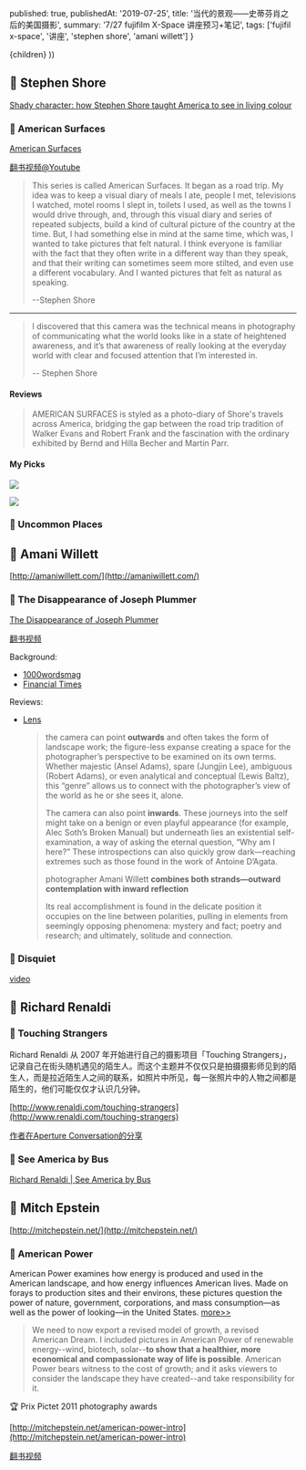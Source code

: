 
  published: true,
  publishedAt: '2019-07-25',
  title: '当代的景观——史蒂芬肖之后的美国摄影',
  summary: '7/27 fujifilm X-Space 讲座预习+笔记',
  tags: ['fujifil x-space', '讲座', 'stephen shore', 'amani willett']
}

  <BlogPost path={router.pathname} meta={meta}>
    {children}
  </BlogPost>
))

## 👨 Stephen Shore

[Shady character: how Stephen Shore taught America to see in living colour](https://www.theguardian.com/artanddesign/2015/jul/09/stephen-shore-america-colour-photography-1970s)

### 📖 American Surfaces

[American Surfaces](http://stephenshore.net/photographs/americansurfaces/index.php) 

[翻书视频@Youtube](https://m.youtube.com/watch?v=dKBS9IUYj1I)

> This series is called American Surfaces. It began as a road trip. My idea was to keep a visual diary of meals I ate, people I met, televisions I watched, motel rooms I slept in, toilets I used, as well as the towns I would drive through, and, through this visual diary and series of repeated subjects, build a kind of cultural picture of the country at the time. But, I had something else in mind at the same time, which was, I wanted to take pictures that felt natural. I think everyone is familiar with the fact that they often write in a different way than they speak, and that their writing can sometimes seem more stilted, and even use a different vocabulary. And I wanted pictures that felt as natural as speaking.
>
> --Stephen Shore

---

> I discovered that this camera was the technical means in photography of communicating what the world looks like in a state of heightened awareness, and it’s that awareness of really looking at the everyday world with clear and focused attention that I’m interested in.
> 
> -- Stephen Shore

#### Reviews

> AMERICAN SURFACES is styled as a photo-diary of Shore's travels across America, bridging the gap between the road trip tradition of Walker Evans and Robert Frank and the fascination with the ordinary exhibited by Bernd and Hilla Becher and Martin Parr.

#### My Picks

![](/static/stephen_shore/pole.jpeg)

![](/static/stephen_shore/perspective.jpeg)

### 📖 Uncommon Places

## 👨 Amani Willett

[http://amaniwillett.com/](http://amaniwillett.com/)


### 📖 The Disappearance of Joseph Plummer

[The Disappearance of Joseph Plummer](http://amaniwillett.com/jospehplummer)

[翻书视频](https://vimeo.com/265360530)

Background:

- [1000wordsmag](http://www.1000wordsmag.com/amani-willett/)
- [Financial Times](https://www.ft.com/content/c9db8a54-08b5-11e9-9fe8-acdb36967cfc)

Reviews:

- [Lens](https://www.lensculture.com/articles/amani-willett-the-disappearance-of-joseph-plummer)
  
  > the camera can point __outwards__ and often takes the form of landscape work; the figure-less expanse creating a space for the photographer’s perspective to be examined on its own terms. Whether majestic (Ansel Adams), spare (Jungjin Lee), ambiguous (Robert Adams), or even analytical and conceptual (Lewis Baltz), this “genre” allows us to connect with the photographer’s view of the world as he or she sees it, alone.
  >
  > The camera can also point __inwards__. These journeys into the self might take on a benign or even playful appearance (for example, Alec Soth’s Broken Manual) but underneath lies an existential self-examination, a way of asking the eternal question, “Why am I here?” These introspections can also quickly grow dark—reaching extremes such as those found in the work of Antoine D’Agata.
  >
  > photographer Amani Willett __combines both strands—outward contemplation with inward reflection__
  >
  > Its real accomplishment is found in the delicate position it occupies on the line between polarities, pulling in elements from seemingly opposing phenomena: mystery and fact; poetry and research; and ultimately, solitude and connection.

### 📖 Disquiet

[video](https://www.youtube.com/watch?v=dyyL5tAKLaE)


## 👨 Richard Renaldi
### 📖  Touching Strangers
Richard Renaldi 从 2007 年开始进行自己的摄影项目「Touching Strangers」，记录自己在街头随机遇见的陌生人。而这个主题并不仅仅只是拍摄摄影师见到的陌生人，而是拉近陌生人之间的联系，如照片中所见，每一张照片中的人物之间都是陌生的，他们可能仅仅才认识几分钟。

[http://www.renaldi.com/touching-strangers](http://www.renaldi.com/touching-strangers)

[作者在Aperture Conversation的分享](https://www.youtube.com/watch?v=2W8qWmx6nuY)

### 📖  See America by Bus
[Richard Renaldi | See America by Bus](http://www.renaldi.com/see-america-by-bus)

## 👨 Mitch Epstein

[http://mitchepstein.net/](http://mitchepstein.net/)

### 📖 American Power

American Power examines how energy is produced and used in the American landscape, and how energy influences American lives. Made on forays to production sites and their environs, these pictures question the power of nature, government, corporations, and mass consumption—as well as the power of looking—in the United States. [more>>](https://www.lensculture.com/articles/mitch-epstein-american-power)

> We need to now export a revised model of growth, a revised American Dream. I included pictures in American Power of renewable energy--wind, biotech, solar--__to show that a healthier, more economical and compassionate way of life is possible__. American Power bears witness to the cost of growth; and it asks viewers to consider the landscape they have created--and take responsibility for it. 

🏆 Prix Pictet 2011 photography awards

[http://mitchepstein.net/american-power-intro](http://mitchepstein.net/american-power-intro)

[翻书视频](https://www.youtube.com/watch?v=bTclm8JXbVM)


